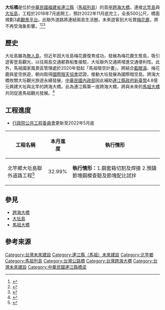 {{noteTA
|G1=Unit
}}
{{Infobox bridge
| name                = 大坵橋
| carries             = 雙向車道
| crosses             = 大坵水道
| country             = {{ROC}}
| locale              = [[福建省_(中華民國)|福建省]][[連江縣_(中華民國)|連江縣]][[北竿鄉|北竿鄉]]
| official_name       = 大坵島聯外道路工程<ref>{{cite web |title=大坵島聯外道路工程簡介 |url=http://www.matsu-news.gov.tw/2010web/news_detail_101.php?CMD=open&UID=198541 |website=馬祖日報新聞網 |publisher=馬祖日報 |accessdate=2021-01-02 |archive-date=2022-04-22 |archive-url=https://web.archive.org/web/20220422155403/https://www.matsu-news.gov.tw/2010web/news_detail_101.php?CMD=open&UID=198541 }}</ref>
| other_name          = 大坵跨海大橋
| maint               = 連江縣政府工務處<br>北竿鄉公所
| design              = [[梁橋|箱型梁橋]] 
| number_spans        = 4
| piers_in_water      = 3
| length              = 500公尺
| width               = 8公尺
| height              = [[海拔|海拔]]28.6公尺
| depth               = 約20公尺
| lanes               = 雙向車道
| engineering         = 建業工程顧問公司
| builder             = <del>樺棋營造股份有限公司</del><br>東丕營造股份有限公司
| begin               = 2018年7月27日<ref>{{cite web |author1=陳鵬雄 |title=夢想成真　北竿大坵橋開工動 |url=http://www.matsu-news.gov.tw/2010web/news_detail_101.php?CMD=open&UID=198557 |website=馬祖日報新聞網 |publisher=馬祖日報 |accessdate=2021-01-02 |archive-date=2022-04-22 |archive-url=https://web.archive.org/web/20220422155403/https://www.matsu-news.gov.tw/2010web/news_detail_101.php?CMD=open&UID=198557 }}</ref>
| complete            = 預估2022年11月底
| cost                = [[新臺幣|新臺幣]] 5.23億
}}
'''大坵橋'''是位於[[中華民國|中華民國]][[福建省_(中華民國)|福建省]][[連江縣_(中華民國)|連江縣]]（[[馬祖列島|馬祖列島]]）的首座[[跨海大橋|跨海大橋]]，連接[[北竿鄉|北竿島]]與[[大坵島|大坵島]]，工程於2018年7月底開工，預計2022年11月底完工，全長500公尺，橋面規劃3處[[觀景台|觀景平台]]。此聯外道路將連結兩島生活圈，未來遊客到大坵賞[[梅花鹿|梅花鹿]]，將不再受海象影響。<ref>{{cite web |title=大坵跨海橋2年後完工 徐國勇：往返北竿不再受限海象 |url=https://www.moi.gov.tw/chi/chi_news/news_detail.aspx?src=news&sn=18315&type_code=02 |website=中華民國內政部 |publisher=中華民國內政部 |accessdate=2021-01-02}}</ref><ref>{{cite web |title=北竿變大了！大坵橋動畫示意圖--馬祖日報 |url=http://www.matsu-news.gov.tw/2010web/news_detail_101.php?CMD=open&UID=218070&keyword=%B9D%B8%F4 |website=馬祖日報新聞網 |publisher=馬祖日報 |accessdate=2021-01-02 |archive-date=2022-04-22 |archive-url=https://web.archive.org/web/20220422155405/https://www.matsu-news.gov.tw/2010web/news_detail_101.php?CMD=open&UID=218070&keyword=%B9D%B8%F4 }}</ref><ref>{{cite web |author1=陳鵬雄 |title=大坵兩端橋臺至村莊道路系統建置計畫啟動 |url=http://www.matsu-news.gov.tw/2010web/news_detail_101.php?CMD=open&UID=218070&keyword=%B9D%B8%F4 |website=馬祖日報新聞網 |publisher=馬祖日報 |accessdate=2021-01-02 |archive-date=2022-04-22 |archive-url=https://web.archive.org/web/20220422155405/https://www.matsu-news.gov.tw/2010web/news_detail_101.php?CMD=open&UID=218070&keyword=%B9D%B8%F4 }}</ref>

==歷史==
大坵島雖為[[無人島|無人島]]，但近年因大坵島梅花鹿復育成功，發展為梅花鹿生態島，吸引遊客登島觀光，以往兩島交通都靠船隻接駁，大坵聯外交通將增進交通便利性。此外，馬祖國家風景區管理處於2020年發起「馬祖暗空計畫」，將結合[[夜光藻|藍眼淚]]、梅花鹿與星空旅遊，朝向取得[[國際暗天協會|國際暗天協會]]認證，推動大坵發展為國際暗空島。跨海大橋攸關大坵觀光旅遊永續發展，[[中華民國內政部|中華民國內政部]]因此補助[[連江縣政府|連江縣政府]][[新台幣|新臺幣]]4.8億元興建大坵與北竿的跨海大橋。此為連江縣第一座跨海大橋，將與未來的[[馬祖大橋|馬祖大橋]]共同促進馬祖觀光發展。<ref>{{cite news |author1=邱筠 |title=從無人到梅花鹿島 馬祖大坵再朝暗空觀星島邁進 |url=https://www.cna.com.tw/news/ahel/202005300031.aspx |accessdate=2021-01-02 |agency=中央通訊社 |publisher=中央通訊社 |date=2020-05-30 |archive-date=2020-06-08 |archive-url=https://web.archive.org/web/20200608010444/https://www.cna.com.tw/news/ahel/202005300031.aspx |dead-url=no }}</ref>

== 工程進度 ==
* [[行政院公共工程委員會|行政院公共工程委員會]]更新至2022年5月底

{| class="wikitable"
!工程名稱
!本月進度
!執行情形
|-
|北竿鄉大坵島聯外道路工程<ref>{{Cite web|title=標案管理系統|url=https://cmdweb.pcc.gov.tw/pccms/owa/guesmap.userinn|accessdate=2021-04-11|work=cmdweb.pcc.gov.tw|archive-date=2020-02-16|archive-url=https://web.archive.org/web/20200216061811/https://cmdweb.pcc.gov.tw//pccms/owa/guesmap.userinn|dead-url=no}}</ref>
|32.99%
|'''執行情形：'''1.鋼套箱切割及焊接
2.預鑄節塊鋼模查驗及節塊配比試拌
|}

== 參見 ==
* [[跨海大橋|跨海大橋]]
* [[大坵島|大坵島]]
* [[馬祖大橋|馬祖大橋]]

== 參考來源 ==
{{reflist}}

[[Category:台灣未來建設|Category:台灣未來建設]]
[[Category:連江縣（馬祖）未來建設|Category:連江縣（馬祖）未來建設]]
[[Category:北竿鄉|Category:北竿鄉]]
[[Category:馬祖列島|Category:馬祖列島]]
[[Category:台灣公路橋|Category:台灣公路橋]]
[[Category:台灣跨海大橋|Category:台灣跨海大橋]]
[[Category:台灣未來建設|Category:台灣未來建設]]
[[Category:中華民國連江縣橋梁|Category:中華民國連江縣橋梁]]
